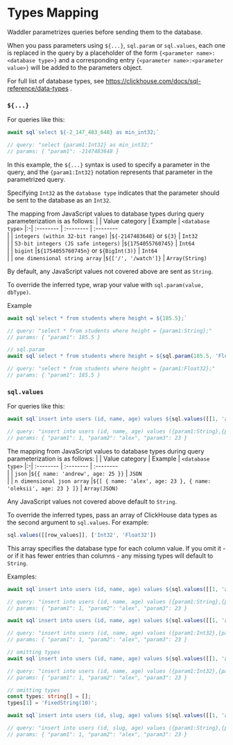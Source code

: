 # Types Mapping

Waddler parametrizes queries before sending them to the database.

When you pass parameters using `${...}`, `sql.param` or `sql.values`,  each one is replaced in the query by a placeholder of the form `{<parameter name>:<database type>}` 
and a corresponding entry `{<parameter name>:<parameter value>}` will be added to the parameters object.

For full list of database types, see https://clickhouse.com/docs/sql-reference/data-types .

### `${...}`

For queries like this:
```ts
await sql`select ${-2_147_483_648} as min_int32;`

// query: "select {param1:Int32} as min_int32;"
// params: { "param1": -2147483648 }
```
In this example, the `${...}` syntax is used to specify a parameter in the query, 
and the `{param1:Int32}` notation represents that parameter in the parametrized query. 

Specifying `Int32` as the `database type` indicates that the parameter should be sent to the database as an `Int32`.

The mapping from JavaScript values to database types during query parameterization is as follows:
|  | Value category                       | Example                              | `<database type>`
|:-| :--------                            | :--------                            | :--------    
|  | `integers (within 32-bit range)`     |`${-2147483648}` or `${3}`            | `Int32`    
|  | `53-bit integers (JS safe integers)` |`${1754055760745}`                    | `Int64`    
|  | `bigint`                             |`${1754055760745n}` or `${BigInt(3)}` | `Int64`      
|  | `one dimensional string array`       |`${['/', '/watch']}`                  | `Array(String)`    

By default, any JavaScript values not covered above are sent as `String`.

To override the inferred type, wrap your value with `sql.param(value, dbType)`.

Example
```ts {7}
await sql`select * from students where height = ${185.5};`

// query: "select * from students where height = {param1:String};"
// params: { "param1": 185.5 }

// sql.param
await sql`select * from students where height = ${sql.param(185.5, 'Float32')};`

// query: "select * from students where height = {param1:Float32};"
// params: { "param1": 185.5 }
```
### `sql.values`

For queries like this:
```ts
await sql`insert into users (id, name, age) values ${sql.values([[1, 'alex', 23]])};`

// query: "insert into users (id, name, age) values ({param1:String},{param2:String},{param3:String});"
// params: { "param1": 1, "param2": "alex", "param3": 23 }
```

The mapping from JavaScript values to database types during query parameterization is as follows:
|  | Value category             | Example                                                         | `<database type>`
|:-| :--------                  | :--------                                                       | :--------    
|  | `json`                     |`${{ name: 'andrew', age: 25 }}`                                 | `JSON`    
|  | `n dimensional json array` |`${[ { name: 'alex', age: 23 }, { name: 'oleksii', age: 23 } ]}` | `Array(JSON)`    

Any JavaScript values not covered above default to `String`.

To override the inferred types, pass an array of ClickHouse data types as the second argument to `sql.values`. For example:
```ts
sql.values([[row_values]], ['Int32', 'Float32'])
```
This array specifies the database type for each column value.
If you omit it - or if it has fewer entries than columns - any missing types will default to `String`.

Examples:
```ts {6}
await sql`insert into users (id, name, age) values ${sql.values([[1, 'alex', 23]])};`

// query: "insert into users (id, name, age) values ({param1:String},{param2:String},{param3:String});"
// params: { "param1": 1, "param2": "alex", "param3": 23 }

await sql`insert into users (id, name, age) values ${sql.values([[1, 'alex', 23]], ['Int32', 'String', 'Int32'])};`

// query: "insert into users (id, name, age) values ({param1:Int32},{param2:String},{param3:Int32});"
// params: { "param1": 1, "param2": "alex", "param3": 23 }
```

```ts
// omitting types
await sql`insert into users (id, name, age) values ${sql.values([[1, 'alex', 23]], ['Int32', 'String'])};`

// query: "insert into users (id, name, age) values ({param1:Int32},{param2:String},{param3:String});"
// params: { "param1": 1, "param2": "alex", "param3": 23 }
```

```ts
// omitting types
const types: string[] = [];
types[1] = 'FixedString(10)';

await sql`insert into users (id, slug, age) values ${sql.values([[1, 'alex', 23]], types)};`

// query: "insert into users (id, slug, age) values ({param1:String},{param2:FixedString(10)},{param3:String});"
// params: { "param1": 1, "param2": "alex", "param3": 23 }
```